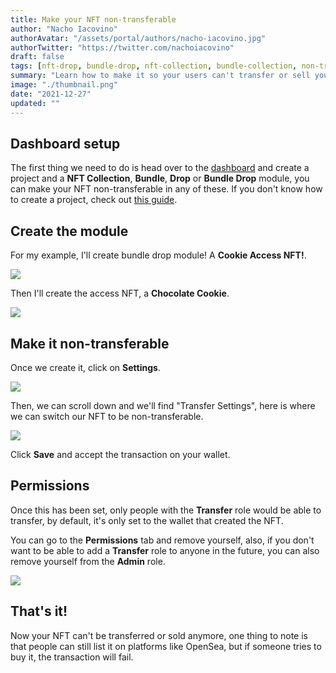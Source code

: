 ```yaml
---
title: Make your NFT non-transferable 
author: "Nacho Iacovino"
authorAvatar: "/assets/portal/authors/nacho-iacovino.jpg"
authorTwitter: "https://twitter.com/nachoiacovino"
draft: false
tags: [nft-drop, bundle-drop, nft-collection, bundle-collection, non-transferable, permissions]
summary: "Learn how to make it so your users can't transfer or sell your NFTs."
image: "./thumbnail.png"
date: "2021-12-27"
updated: ""
---
```


## Dashboard setup

The first thing we need to do is head over to the [dashboard](/dashboard) and create a project and a **NFT Collection**, **Bundle**, **Drop** or **Bundle Drop** module, you can make your NFT non-transferable in any of these. If you don't know how to create a project, check out [this guide](/portal/learn/introduction).

## Create the module

For my example, I'll create bundle drop module! A **Cookie Access NFT!**.

![](./create-bundle-drop.png)

Then I'll create the access NFT, a **Chocolate Cookie**.

![](./create-nft.png)

## Make it non-transferable

Once we create it, click on **Settings**.

![](./click-settings.png)

Then, we can scroll down and we'll find "Transfer Settings", here is where we can switch our NFT to be non-transferable.

![](./transfer-settings.png)

Click **Save** and accept the transaction on your wallet.

## Permissions

Once this has been set, only people with the **Transfer** role would be able to transfer, by default, it's only set to the wallet that created the NFT.

You can go to the **Permissions** tab and remove yourself, also, if you don't want to be able to add a **Transfer** role to anyone in the future, you can also remove yourself from the **Admin** role.

![](./permissions.png)

## That's it!

Now your NFT can't be transferred or sold anymore, one thing to note is that people can still list it on platforms like OpenSea, but if someone tries to buy it, the transaction will fail.
